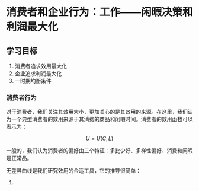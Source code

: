 # 消费者和企业行为：工作——闲暇决策和利润最大化

::: {.callout-important}
## 学习目标
1. 消费者追求效用最大化
2. 企业追求利润最大化
3. 一时期均衡条件
:::

### 消费者行为

对于消费者，我们关注其效用大小，更加关心的是其效用的来源。在这里，我们认为一个典型消费者的效用来源于其消费的商品和闲暇时间。消费者的效用函数可以表示为：

$$U = U(C, L)$$

一般的，我们认为消费者的偏好由三个特征：多比少好、多样性偏好、消费和闲暇是正常品。

无差异曲线是我们研究效用的合适工具，它的推导很简单：

1. 